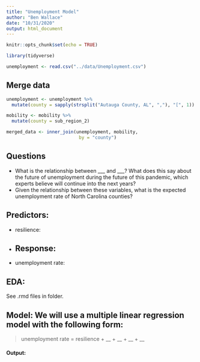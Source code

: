 ```yaml
---
title: "Unemployment Model"
author: "Ben Wallace"
date: "10/31/2020"
output: html_document
---
```


```r
knitr::opts_chunk$set(echo = TRUE)
```

```r
library(tidyverse)
```


```r
unemployment <- read.csv("../data/Unemployment.csv")
```

## Merge data
```r
unemployment <- unemployment %>% 
  mutate(county = sapply(strsplit("Autauga County, AL", ","), "[", 1))

mobility <- mobility %>% 
  mutate(county = sub_region_2)
```

```r
merged_data <- inner_join(unemployment, mobility, 
                           by = "county")
```

## Questions
- What is the relationship between ___ and ___? What does this say about the future of unemployment during the future of this pandemic, which experts believe will continue into the next years?
- Given the relationship between these variables, what is the expected unemployment rate of North Carolina counties?

## Predictors:
- resilience:
-
## Response:
- unemployment rate:

## EDA:

See .rmd files in folder.

## Model: We will use a multiple linear regression model with the following form:

> unemployment rate = resilience + __ + __ + __ + __

#### Output:



